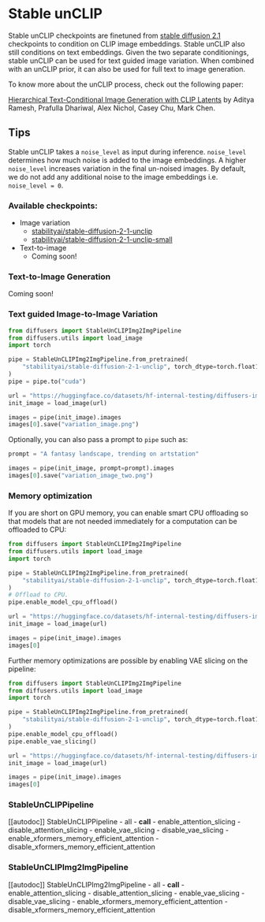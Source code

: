 <!--Copyright 2023 The HuggingFace Team. All rights reserved.

Licensed under the Apache License, Version 2.0 (the "License"); you may not use this file except in compliance with
the License. You may obtain a copy of the License at

http://www.apache.org/licenses/LICENSE-2.0

Unless required by applicable law or agreed to in writing, software distributed under the License is distributed on
an "AS IS" BASIS, WITHOUT WARRANTIES OR CONDITIONS OF ANY KIND, either express or implied. See the License for the
specific language governing permissions and limitations under the License.
-->

# Stable unCLIP

Stable unCLIP checkpoints are finetuned from [stable diffusion 2.1](./stable_diffusion_2) checkpoints to condition on CLIP image embeddings.
Stable unCLIP also still conditions on text embeddings. Given the two separate conditionings, stable unCLIP can be used
for text guided image variation. When combined with an unCLIP prior, it can also be used for full text to image generation.

To know more about the unCLIP process, check out the following paper:

[Hierarchical Text-Conditional Image Generation with CLIP Latents](https://arxiv.org/abs/2204.06125) by Aditya Ramesh, Prafulla Dhariwal, Alex Nichol, Casey Chu, Mark Chen.

## Tips

Stable unCLIP takes a `noise_level` as input during inference. `noise_level` determines how much noise is added 
to the image embeddings. A higher `noise_level` increases variation in the final un-noised images. By default, 
we do not add any additional noise to the image embeddings i.e. `noise_level = 0`.

### Available checkpoints:

* Image variation
	* [stabilityai/stable-diffusion-2-1-unclip](https://hf.co/stabilityai/stable-diffusion-2-1-unclip)
	* [stabilityai/stable-diffusion-2-1-unclip-small](https://hf.co/stabilityai/stable-diffusion-2-1-unclip-small)
* Text-to-image 
	* Coming soon!

### Text-to-Image Generation

Coming soon!


### Text guided Image-to-Image Variation

```python
from diffusers import StableUnCLIPImg2ImgPipeline
from diffusers.utils import load_image
import torch

pipe = StableUnCLIPImg2ImgPipeline.from_pretrained(
    "stabilityai/stable-diffusion-2-1-unclip", torch_dtype=torch.float16, variation="fp16"
)
pipe = pipe.to("cuda")

url = "https://huggingface.co/datasets/hf-internal-testing/diffusers-images/resolve/main/stable_unclip/tarsila_do_amaral.png"
init_image = load_image(url)

images = pipe(init_image).images
images[0].save("variation_image.png")
```

Optionally, you can also pass a prompt to `pipe` such as:

```python 
prompt = "A fantasy landscape, trending on artstation"

images = pipe(init_image, prompt=prompt).images
images[0].save("variation_image_two.png")
```

### Memory optimization

If you are short on GPU memory, you can enable smart CPU offloading so that models that are not needed
immediately for a computation can be offloaded to CPU:

```python 
from diffusers import StableUnCLIPImg2ImgPipeline
from diffusers.utils import load_image
import torch

pipe = StableUnCLIPImg2ImgPipeline.from_pretrained(
    "stabilityai/stable-diffusion-2-1-unclip", torch_dtype=torch.float16, variation="fp16"
)
# Offload to CPU.
pipe.enable_model_cpu_offload()

url = "https://huggingface.co/datasets/hf-internal-testing/diffusers-images/resolve/main/stable_unclip/tarsila_do_amaral.png"
init_image = load_image(url)

images = pipe(init_image).images
images[0]
```

Further memory optimizations are possible by enabling VAE slicing on the pipeline: 

```python 
from diffusers import StableUnCLIPImg2ImgPipeline
from diffusers.utils import load_image
import torch

pipe = StableUnCLIPImg2ImgPipeline.from_pretrained(
    "stabilityai/stable-diffusion-2-1-unclip", torch_dtype=torch.float16, variation="fp16"
)
pipe.enable_model_cpu_offload()
pipe.enable_vae_slicing()

url = "https://huggingface.co/datasets/hf-internal-testing/diffusers-images/resolve/main/stable_unclip/tarsila_do_amaral.png"
init_image = load_image(url)

images = pipe(init_image).images
images[0]
```

### StableUnCLIPPipeline

[[autodoc]] StableUnCLIPPipeline
	- all
	- __call__
	- enable_attention_slicing
	- disable_attention_slicing
	- enable_vae_slicing
	- disable_vae_slicing
	- enable_xformers_memory_efficient_attention
	- disable_xformers_memory_efficient_attention


### StableUnCLIPImg2ImgPipeline

[[autodoc]] StableUnCLIPImg2ImgPipeline
	- all
	- __call__
	- enable_attention_slicing
	- disable_attention_slicing
	- enable_vae_slicing
	- disable_vae_slicing
	- enable_xformers_memory_efficient_attention
	- disable_xformers_memory_efficient_attention
    